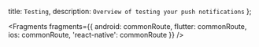   title: `Testing`,
  description: `Overview of testing your push notifications`
};


<Fragments
  fragments={{
    android: commonRoute,
    flutter: commonRoute,
    ios: commonRoute,
    'react-native': commonRoute
  }}
/>
